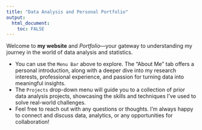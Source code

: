 ```yaml
---
title: "Data Analysis and Personal Portfolio"
output: 
  html_document:
    toc: FALSE
---
```


Welcome to **my website** and *Portfolio*—your gateway to understanding my journey in the world of data analysis and statistics.

-   You can use the `Menu Bar` above to explore. The "About Me" tab offers a personal introduction, along with a deeper dive into my research interests, professional experience, and passion for turning data into meaningful insights.
-   The `Projects` drop-down menu will guide you to a collection of prior data analysis projects, showcasing the skills and techniques I've used to solve real-world challenges.
-   Feel free to reach out with any questions or thoughts. I'm always happy to connect and discuss data, analytics, or any opportunities for collaboration!


